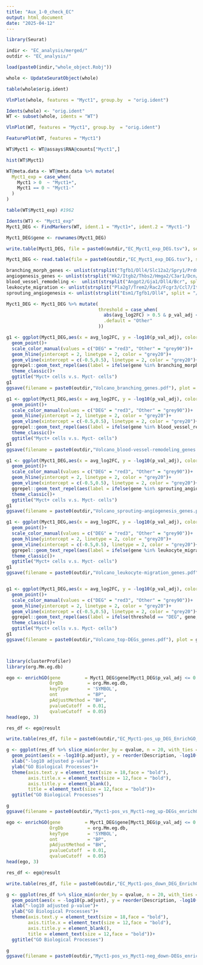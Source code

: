 ```yaml
---
title: "Aux_1-0_check_EC"
output: html_document
date: "2025-04-12"
---
```


```r
library(Seurat)
```

```r
indir <- "EC_analysis/merged/"
outdir <- "EC_analysis/"
```

```r
load(paste0(indir,"whole_object.Robj"))
```

```r
whole <- UpdateSeuratObject(whole)
```

```r
table(whole$orig.ident)
```

```r
VlnPlot(whole, features = "Myct1", group.by  = "orig.ident")
```

```r
Idents(whole) <- "orig.ident"
WT <- subset(whole, idents = "WT")
```

```r
VlnPlot(WT, features = "Myct1", group.by  = "orig.ident")
```

```r
FeaturePlot(WT, features = "Myct1")
```

```r
WT$Myct1 <- WT@assays$RNA@counts["Myct1",]
```

```r
hist(WT$Myct1)
```

```r
WT@meta.data <- WT@meta.data %>% mutate(
  Myct1_exp = case_when(
    Myct1 > 0  ~ "Myct1+",
    Myct1 == 0 ~ "Myct1-"
  )
)
```


```r
table(WT$Myct1_exp) #1962
```

```r
Idents(WT) <- "Myct1_exp"
Myct1_DEG <- FindMarkers(WT, ident.1 = "Myct1+", ident.2 = "Myct1-")
```

```r
Myct1_DEG$gene <- rownames(Myct1_DEG)
```

```r
write.table(Myct1_DEG, file = paste0(outdir,"EC_Myct1_exp_DEG.tsv"), sep = "\t", col.names = T, row.names = F, quote = F)
```

```r
Myct1_DEG <- read.table(file = paste0(outdir,"EC_Myct1_exp_DEG.tsv"), sep = "\t",header = T)
```

```r
branching_morph_genes <- unlist(strsplit("Tgfb1/Dll4/Slc12a2/Spry1/Prdm1/Bmp2", split = "/"))
angiogenesis_genes <- unlist(strsplit("Hk2/Itgb2/Thbs2/Hmga2/C3ar1/Dcn/Cybb/F3/Ccbe1/C5ar1/Sema3e/Vegfa/Angpt2/Sphk1/Ccr2/Serpinf1/Tcf4/Col4a2/Alox5/Plk2/Emilin2/Ecscr/Cx3cr1/Tie1/Acvrl1/Slc12a2/Il1b/Flt1/Nrp1", split = "/"))
blood_vessel_remodeling <-  unlist(strsplit("Angpt2/Gja1/Dll4/Bcr", split = "/"))
leukocyte_migration <- unlist(strsplit("Pla2g7/Trem2/Rac2/Fcgr3/Ccl7/Itgb2/Il33/Spi1/C3ar1/Csf1r/Itgam/Ccl9/Aif1/Kcnn4/Rac3/C5ar1/Itgb7/Ccr1/Spp1/Vegfa/Slamf9/Cxcl5/Eps8/Ccr2/Alox5/Myo1f/Tgfb1/Ccl6/Cx3cr1/Podxl/Trem1/Adam8/Myo1g/Cd300a/Slc12a2/Fcer1g/Ccl12/Il1b/Flt1/Cd200/Selplg/Bcr/Camk1d/Crtam/Ptpro/Ccl4/Artn", split = "/"))
sprouting_angiogenesis <- unlist(strsplit("Esm1/Tgfb1/Dll4", split = "/"))

```

```r
Myct1_DEG <- Myct1_DEG %>% mutate(
                                  threshold = case_when(
                                    abs(avg_log2FC) > 0.5 & p_val_adj <= 0.01 ~ "DEG",
                                    .default = "Other"
                                  ))

g1 <- ggplot(Myct1_DEG,aes(x = avg_log2FC, y = -log10(p_val_adj), color = threshold))+
  geom_point()+
  scale_color_manual(values = c("DEG" = "red3", "Other" = "grey90"))+
  geom_hline(yintercept = 2, linetype = 2, color = "grey20")+
  geom_vline(xintercept = c(-0.5,0.5), linetype = 2, color = "grey20")+
  ggrepel::geom_text_repel(aes(label = ifelse(gene %in% branching_morph_genes &(threshold == "DEG"), gene, "")), color = "black",max.overlaps = Inf)+
  theme_classic()+
  ggtitle("Myct+ cells v.s. Myct- cells")
g1
ggsave(filename = paste0(outdir,"Volcano_branching_genes.pdf"), plot = g1, width = 12, height = 6)

g1 <- ggplot(Myct1_DEG,aes(x = avg_log2FC, y = -log10(p_val_adj), color = threshold))+
  geom_point()+
  scale_color_manual(values = c("DEG" = "red3", "Other" = "grey90"))+
  geom_hline(yintercept = 2, linetype = 2, color = "grey20")+
  geom_vline(xintercept = c(-0.5,0.5), linetype = 2, color = "grey20")+
  ggrepel::geom_text_repel(aes(label = ifelse(gene %in% blood_vessel_remodeling &(threshold == "DEG"), gene, "")), color = "black",max.overlaps = Inf)+
  theme_classic()+
  ggtitle("Myct+ cells v.s. Myct- cells")
g1
ggsave(filename = paste0(outdir,"Volcano_blood-vessel-remodeling_genes.pdf"), plot = g1, width = 12, height = 6)

g1 <- ggplot(Myct1_DEG,aes(x = avg_log2FC, y = -log10(p_val_adj), color = threshold))+
  geom_point()+
  scale_color_manual(values = c("DEG" = "red3", "Other" = "grey90"))+
  geom_hline(yintercept = 2, linetype = 2, color = "grey20")+
  geom_vline(xintercept = c(-0.5,0.5), linetype = 2, color = "grey20")+
  ggrepel::geom_text_repel(aes(label = ifelse(gene %in% sprouting_angiogenesis &(threshold == "DEG"), gene, "")), color = "black",max.overlaps = Inf)+
  theme_classic()+
  ggtitle("Myct+ cells v.s. Myct- cells")
g1
ggsave(filename = paste0(outdir,"Volcano_sprouting-angiogenesis_genes.pdf"), plot = g1, width = 12, height = 6)

g1 <- ggplot(Myct1_DEG,aes(x = avg_log2FC, y = -log10(p_val_adj), color = threshold))+
  geom_point()+
  scale_color_manual(values = c("DEG" = "red3", "Other" = "grey90"))+
  geom_hline(yintercept = 2, linetype = 2, color = "grey20")+
  geom_vline(xintercept = c(-0.5,0.5), linetype = 2, color = "grey20")+
  ggrepel::geom_text_repel(aes(label = ifelse(gene %in% leukocyte_migration &(threshold == "DEG"), gene, "")), color = "black",max.overlaps = 200)+
  theme_classic()+
  ggtitle("Myct+ cells v.s. Myct- cells")
g1
ggsave(filename = paste0(outdir,"Volcano_leukocyte-migration_genes.pdf"), plot = g1, width = 12, height = 6)


g1 <- ggplot(Myct1_DEG,aes(x = avg_log2FC, y = -log10(p_val_adj), color = threshold))+
  geom_point()+
  scale_color_manual(values = c("DEG" = "red3", "Other" = "grey90"))+
  geom_hline(yintercept = 2, linetype = 2, color = "grey20")+
  geom_vline(xintercept = c(-0.5,0.5), linetype = 2, color = "grey20")+
  ggrepel::geom_text_repel(aes(label = ifelse(threshold == "DEG", gene, "")), color = "black",max.overlaps = 50)+
  theme_classic()+
  ggtitle("Myct+ cells v.s. Myct- cells")
g1
ggsave(filename = paste0(outdir,"Volcano_top-DEGs_genes.pdf"), plot = g1, width = 12, height = 6)



```

```r

```

```r
library(clusterProfiler)
library(org.Mm.eg.db)
```

```r
ego <- enrichGO(gene         = Myct1_DEG$gene[Myct1_DEG$p_val_adj <= 0.01 & Myct1_DEG$avg_log2FC > 0.5] ,
                OrgDb         = org.Mm.eg.db,
                keyType       = 'SYMBOL',
                ont           = "BP",
                pAdjustMethod = "BH",
                pvalueCutoff  = 0.01,
                qvalueCutoff  = 0.05)
head(ego, 3)  
```

```r
res_df <- ego@result
```

```r
write.table(res_df, file = paste0(outdir,"EC_Myct1-pos_up_DEG_EnrichGO_BP.tsv"), sep = "\t", col.names = T, row.names = F, quote = F)
```


```r
g <- ggplot(res_df %>% slice_min(order_by = qvalue, n = 20, with_ties = F) )+
  geom_point(aes(x = -log10(p.adjust), y = reorder(Description, -log10(p.adjust)), color = FoldEnrichment,size = Count))+theme_light()+scale_color_gradientn(colors = c("orange","red2","darkred"))+scale_radius(range = c(2, 6))+
  xlab("-log10 adjusted p-value")+
  ylab("GO Biological Processes")+
  theme(axis.text.y = element_text(size = 18,face = "bold"),
        axis.title.x = element_text(size = 12,face = "bold"),
        axis.title.y = element_blank(),
        title = element_text(size = 12,face = "bold"))+
  ggtitle("GO Biological Processes")

g 
ggsave(filename = paste0(outdir,"Myct1-pos_vs_Myct1-neg_up-DEGs_enrichGO_BP.pdf"),width = 12, height = 6, plot = g)
```

```r
ego <- enrichGO(gene         = Myct1_DEG$gene[Myct1_DEG$p_val_adj <= 0.01 & Myct1_DEG$avg_log2FC <  -0.5] ,
                OrgDb         = org.Mm.eg.db,
                keyType       = 'SYMBOL',
                ont           = "BP",
                pAdjustMethod = "BH",
                pvalueCutoff  = 0.01,
                qvalueCutoff  = 0.05)
head(ego, 3)  
```

```r
res_df <- ego@result
```

```r
write.table(res_df, file = paste0(outdir,"EC_Myct1-pos_down_DEG_EnrichGO_BP.tsv"), sep = "\t", col.names = T, row.names = F, quote = F)
```


```r
g <- ggplot(res_df %>% slice_min(order_by = qvalue, n = 20, with_ties = F) )+
  geom_point(aes(x = -log10(p.adjust), y = reorder(Description, -log10(p.adjust)), color = FoldEnrichment,size = Count))+theme_light()+scale_color_gradientn(colors = c("orange","red2","darkred"))+scale_radius(range = c(2, 6))+
  xlab("-log10 adjusted p-value")+
  ylab("GO Biological Processes")+
  theme(axis.text.y = element_text(size = 18,face = "bold"),
        axis.title.x = element_text(size = 12,face = "bold"),
        axis.title.y = element_blank(),
        title = element_text(size = 12,face = "bold"))+
  ggtitle("GO Biological Processes")

g 
ggsave(filename = paste0(outdir,"Myct1-pos_vs_Myct1-neg_down-DEGs_enrichGO_BP.pdf"),width = 12, height = 6, plot = g)
```

